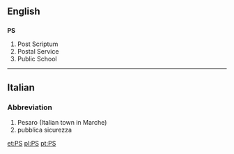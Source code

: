==English==
==={{initialism}}===
'''PS'''

#Post Scriptum
#Postal Service
#Public School

----

==Italian==
===Abbreviation===

# Pesaro (Italian town in Marche)
# pubblica sicurezza

[[et:PS]]
[[pl:PS]]
[[pt:PS]]
